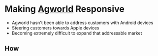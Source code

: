 
<Meta
  description="Making Agworld Responsive"
  url="https://phobon.io/writing/making-agworld-responsive"
  image="https://phobon.io/writing/making-agworld-responsive/index.webp"
/>

# Making [Agworld](https://agworld.com) Responsive

- Agworld hasn't been able to address customers with Android devices
- Steering customers towards Apple devices
- Becoming extremely difficult to expand that addressable market

## How
